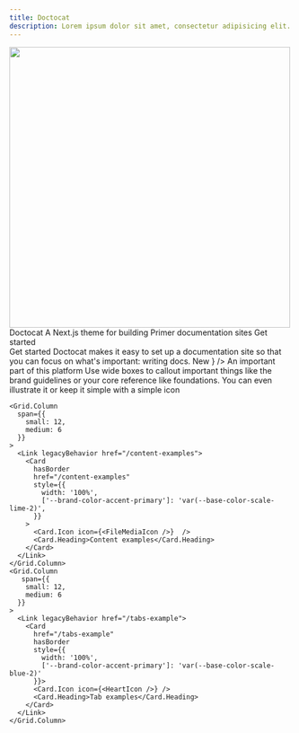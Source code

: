 ```yaml
---
title: Doctocat
description: Lorem ipsum dolor sit amet, consectetur adipisicing elit. Quisquam, voluptatibus.
---
```



<div>
  <Hero align="center" style={{paddingTop: 'var(--base-size-24)', paddingBottom: 'var(--base-size-64)'}}>
    <Hero.Eyebrow>
      <img
        src="https://github.com/primer/doctocat-nextjs/assets/13340707/536d426a-c72d-4316-a9e9-135a2182667c"
        alt=""
        width="500"
        loading="lazy" 
        decoding="async" 
      />
    </Hero.Eyebrow>
    <Hero.Heading style={{marginTop: '-80px'}}>Doctocat</Hero.Heading>
    <Hero.Description>A Next.js theme for building Primer documentation sites</Hero.Description>
    <Box marginBlockStart={24}>
      <Link legacyBehavior href="/getting-started/introduction">
        <Hero.PrimaryAction href="/getting-started/introduction">Get started</Hero.PrimaryAction>
      </Link>
    </Box>
  </Hero>
</div>
<section style={{['--brand-Card-maxWidth']: '100%',maxWidth: '800px',margin: '0 auto', ['--brand-Grid-spacing-row']: 'var(--brand-Grid-spacing-column-gap)'}}>
  <Grid>
    <Grid.Column span={12}>
      <Card href="#" hasBorder style={{width: '100%'}}>
        <Card.Image
          src="https://assetgeneratorstorage.blob.core.windows.net/user-generated-dev/product-landscape/84aa222c-3857-4e6c-bf6b-0b759ebf4122-1200x630-inline.png"
          alt="placeholder, blank area with an gray background color"
        />
        <Card.Heading size="5">Get started</Card.Heading>
        <Card.Description>Doctocat makes it easy to set up a documentation site so that you can focus on what's important: writing docs.</Card.Description>
      </Card>
    </Grid.Column>
    <Grid.Column span={12}>
      <Card href="#" hasBorder style={{width: '100%'}}>
        <Card.Label color="green">New </Card.Label>
        <Card.Icon icon={<NorthStarIcon />}  />
        <Card.Heading size="5">An important part of this platform</Card.Heading>
        <Card.Description>Use wide boxes to callout important things like the brand guidelines or your core reference like foundations. You can even illustrate it or keep it simple with a simple icon</Card.Description>
      </Card>
    </Grid.Column>

    <Grid.Column
      span={{
        small: 12,
        medium: 6
      }}
    >
      <Link legacyBehavior href="/content-examples">
        <Card
          hasBorder
          href="/content-examples"
          style={{
            width: '100%',
            ['--brand-color-accent-primary']: 'var(--base-color-scale-lime-2)',
          }}
        >
          <Card.Icon icon={<FileMediaIcon />}  />
          <Card.Heading>Content examples</Card.Heading>
        </Card>
      </Link>
    </Grid.Column>
    <Grid.Column
       span={{
        small: 12,
        medium: 6
      }}
    >
      <Link legacyBehavior href="/tabs-example">
        <Card
          href="/tabs-example"
          hasBorder
          style={{
            width: '100%',
            ['--brand-color-accent-primary']: 'var(--base-color-scale-blue-2)'
          }}>
          <Card.Icon icon={<HeartIcon />} />
          <Card.Heading>Tab examples</Card.Heading>
        </Card>
      </Link>
    </Grid.Column>

  </Grid>
</section>
